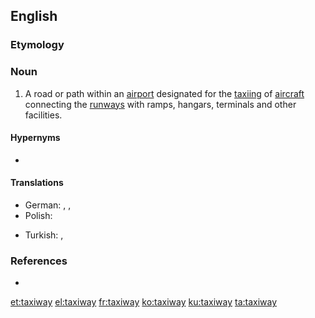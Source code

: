 ==English==

===Etymology===
{{compound|en|taxi|way}}

===Noun===
{{en-noun}}

# {{lb|en|aviation}} A road or path within an [[airport]] designated for the [[taxiing]] of [[aircraft]] connecting the [[runways]] with ramps, hangars, terminals and other facilities.

====Hypernyms====
* {{l|en|way}}

====Translations====
{{trans-top}}
* German: {{t+|de|Rollbahn|f}}, {{t+|de|Rollfeld|n}}, {{t|de|Rollweg|m}}
* Polish: {{t|pl|droga kołowania|f}}
{{trans-mid}}
* Turkish: {{t|tr|taksirut}}, {{t|tr|taksi yolu}}
{{trans-bottom}}

===References===
* {{pedia}}

[[et:taxiway]]
[[el:taxiway]]
[[fr:taxiway]]
[[ko:taxiway]]
[[ku:taxiway]]
[[ta:taxiway]]